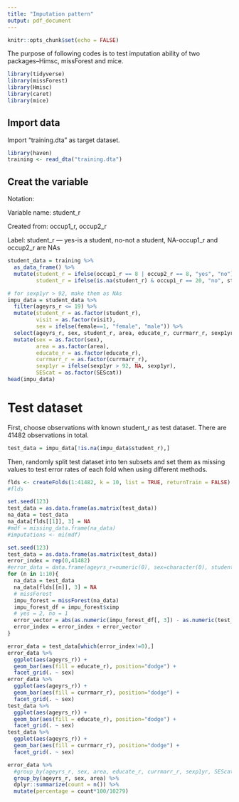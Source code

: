 ```yaml
---
title: "Imputation pattern"
output: pdf_document
---
```


```r
knitr::opts_chunk$set(echo = FALSE)
```

The purpose of following codes is to test imputation ability of two packages--Himsc, missForest and mice.

```r
library(tidyverse)
library(missForest)
library(Hmisc)
library(caret)
library(mice)
```

## Import data

Import "training.dta" as target dataset. 

```r
library(haven)
training <- read_dta("training.dta")
```

## Creat the variable

Notation:

Variable name: student_r

Created from: occup1_r, occup2_r

Label: student_r — yes-is a student, no-not a student, NA-occup1_r and occup2_r are NAs

```r
student_data = training %>%
  as_data_frame() %>%
  mutate(student_r = ifelse(occup1_r == 8 | occup2_r == 8, "yes", "no"),
         student_r = ifelse(is.na(student_r) & occup1_r == 20, "no", student_r))
```

```r
# for sexp1yr > 92, make them as NAs
impu_data = student_data %>% 
  filter(ageyrs_r <= 19) %>% 
  mutate(student_r = as.factor(student_r),
         visit = as.factor(visit),
         sex = ifelse(female==1, "female", "male")) %>% 
  select(ageyrs_r, sex, student_r, area, educate_r, currmarr_r, sexp1yr, SEScat) %>% 
  mutate(sex = as.factor(sex),
         area = as.factor(area),
         educate_r = as.factor(educate_r),
         currmarr_r = as.factor(currmarr_r),
         sexp1yr = ifelse(sexp1yr > 92, NA, sexp1yr),  
         SEScat = as.factor(SEScat))
head(impu_data)
```

# Test dataset

First, choose observations with known student_r as test dataset. There are 41482 observations in total.

```r
test_data = impu_data[!is.na(impu_data$student_r),]
```

Then, randomly split test dataset into ten subsets and set them as missing values to test error rates of each fold when using different methods.

```r
flds <- createFolds(1:41482, k = 10, list = TRUE, returnTrain = FALSE)
#flds
```

```r
set.seed(123)
test_data = as.data.frame(as.matrix(test_data))
na_data = test_data
na_data[flds[[1]], 3] = NA
#mdf = missing_data.frame(na_data)
#imputations <- mi(mdf)
```

```r
set.seed(123)
test_data = as.data.frame(as.matrix(test_data))
error_index = rep(0,41482)
#error_data = data.frame(ageyrs_r=numeric(0), sex=character(0), student_r=character(0), area=numeric(0), educate_r=numeric(0), currmarr_r=numeric(0), sexp1yr=numeric(0), SEScat=numeric(0))
for (n in 1:10){
  na_data = test_data
  na_data[flds[[n]], 3] = NA
  # missForest
  impu_forest = missForest(na_data)
  impu_forest_df = impu_forest$ximp
  # yes = 2, no = 1
  error_vector = abs(as.numeric(impu_forest_df[, 3]) - as.numeric(test_data[, 3]))
  error_index = error_index + error_vector
}
```

```r
error_data = test_data[which(error_index!=0),]
error_data %>% 
  ggplot(aes(ageyrs_r)) +
  geom_bar(aes(fill = educate_r), position="dodge") +
  facet_grid(. ~ sex)
error_data %>% 
  ggplot(aes(ageyrs_r)) +
  geom_bar(aes(fill = currmarr_r), position="dodge") +
  facet_grid(. ~ sex)
test_data %>% 
  ggplot(aes(ageyrs_r)) +
  geom_bar(aes(fill = educate_r), position="dodge") +
  facet_grid(. ~ sex)
test_data %>% 
  ggplot(aes(ageyrs_r)) +
  geom_bar(aes(fill = currmarr_r), position="dodge") +
  facet_grid(. ~ sex)
```

```r
error_data %>% 
  #group_by(ageyrs_r, sex, area, educate_r, currmarr_r, sexp1yr, SEScat) %>% 
  group_by(ageyrs_r, sex, area) %>% 
  dplyr::summarize(count = n()) %>% 
  mutate(percentage = count*100/10279)
```

